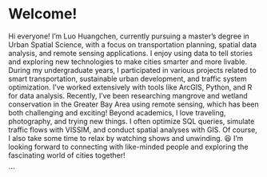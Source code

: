 # Welcome! {.unnumbered}
Hi everyone! I’m Luo Huangchen, currently pursuing a master’s degree in Urban Spatial Science, with a focus on transportation planning, spatial data analysis, and remote sensing applications. I enjoy using data to tell stories and exploring new technologies to make cities smarter and more livable.
During my undergraduate years, I participated in various projects related to smart transportation, sustainable urban development, and traffic system optimization. I’ve worked extensively with tools like ArcGIS, Python, and R for data analysis. Recently, I’ve been researching mangrove and wetland conservation in the Greater Bay Area using remote sensing, which has been both challenging and exciting!
Beyond academics, I love traveling, photography, and trying new things. I often optimize SQL queries, simulate traffic flows with VISSIM, and conduct spatial analyses with GIS. Of course, I also take some time to relax by watching shows and unwinding. 😆
I’m looking forward to connecting with like-minded people and exploring the fascinating world of cities together!


```